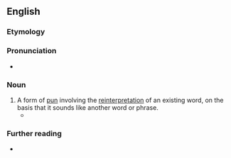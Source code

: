 ==English==

===Etymology===
{{blend|en|daffy|definition|t1=mad; eccentric}}

===Pronunciation===
* {{homophones|en|definition}}

===Noun===
{{examples|examples=
* ''apéritif'': A set of dentures. (a-pair-of-teeth)
* ''buccaneer'': Too much to pay for corn. (buck-an-ear)
* ''propaganda'': A gentlemanly goose. (proper-gander)
}}
{{en-noun}}

# A form of [[pun]] involving the [[reinterpretation]] of an existing word, on the basis that it sounds like another word or phrase.
#* {{quote-book|en|author=Gyles Daubeney Brandreth|title=The Joy of Lex: How to Have Fun with 860,341,500 Words|year=1983|publisher=Quill|page=269|pageurl=https://books.google.com/books?id=n7UAS-H7ml4C&q=%22Daffynitions%22&dq=%22Daffynitions%22&hl=&cd=2&source=gbs_api|isbn=978-0-688-01397-4|passage='''Daffynitions''' appear in fictionaries, not dictionaries, and they add hidden dimensions to the words they describe.}}

===Further reading===
* {{pedia}}